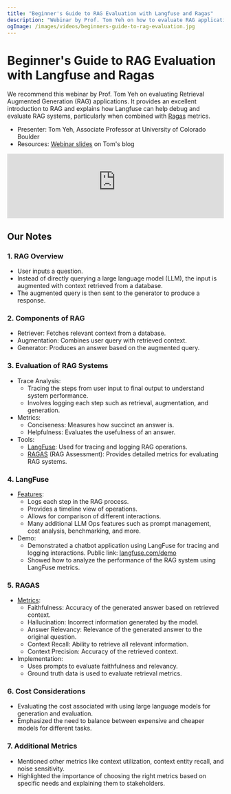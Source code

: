 ```yaml
---
title: "Beginner's Guide to RAG Evaluation with Langfuse and Ragas"
description: "Webinar by Prof. Tom Yeh on how to evaluate RAG applications with Langfuse and Ragas."
ogImage: /images/videos/beginners-guide-to-rag-evaluation.jpg
---
```


# Beginner's Guide to RAG Evaluation with Langfuse and Ragas

<Callout type="info">

We recommend this webinar by Prof. Tom Yeh on evaluating Retrieval
Augmented Generation (RAG) applications. It provides an excellent introduction
to RAG and explains how Langfuse can help debug and evaluate RAG systems,
particularly when combined with [Ragas](https://docs.ragas.io) metrics.

- Presenter: Tom Yeh, Associate Professor at University of Colorado Boulder
- Resources: [Webinar slides](https://aibyhand.substack.com/p/beginners-guide-to-rag-evaluation) on Tom's blog

</Callout>

<iframe
  width="100%"
  className="aspect-video rounded mt-10"
  src="https://www.youtube-nocookie.com/embed/2fqs8Nlh5UI?si=A6CYkwA0iGs-7uak&amp;start=537"
  title="YouTube video player"
  frameborder="0"
  allow="accelerometer; autoplay; clipboard-write; encrypted-media; gyroscope; picture-in-picture; web-share"
  referrerpolicy="strict-origin-when-cross-origin"
  allowFullScreen
></iframe>

## Our Notes

### 1. RAG Overview

- User inputs a question.
- Instead of directly querying a large language model (LLM), the input is augmented with context retrieved from a database.
- The augmented query is then sent to the generator to produce a response.

### 2. Components of RAG

- Retriever: Fetches relevant context from a database.
- Augmentation: Combines user query with retrieved context.
- Generator: Produces an answer based on the augmented query.

### 3. Evaluation of RAG Systems

- Trace Analysis:
  - Tracing the steps from user input to final output to understand system performance.
  - Involves logging each step such as retrieval, augmentation, and generation.
- Metrics:
  - Conciseness: Measures how succinct an answer is.
  - Helpfulness: Evaluates the usefulness of an answer.
- Tools:
  - [LangFuse](/): Used for tracing and logging RAG operations.
  - [RAGAS](https://docs.ragas.io) (RAG Assessment): Provides detailed metrics for evaluating RAG systems.

### 4. LangFuse

- [Features](/docs):
  - Logs each step in the RAG process.
  - Provides a timeline view of operations.
  - Allows for comparison of different interactions.
  - Many additional LLM Ops features such as prompt management, cost analysis, benchmarking, and more.
- Demo:
  - Demonstrated a chatbot application using LangFuse for tracing and logging interactions. Public link: [langfuse.com/demo](https://langfuse.com/demo)
  - Showed how to analyze the performance of the RAG system using LangFuse metrics.

### 5. RAGAS

- [Metrics](https://docs.ragas.io/en/stable/concepts/metrics/index.html):
  - Faithfulness: Accuracy of the generated answer based on retrieved context.
  - Hallucination: Incorrect information generated by the model.
  - Answer Relevancy: Relevance of the generated answer to the original question.
  - Context Recall: Ability to retrieve all relevant information.
  - Context Precision: Accuracy of the retrieved context.
- Implementation:
  - Uses prompts to evaluate faithfulness and relevancy.
  - Ground truth data is used to evaluate retrieval metrics.

### 6. Cost Considerations

- Evaluating the cost associated with using large language models for generation and evaluation.
- Emphasized the need to balance between expensive and cheaper models for different tasks.

### 7. Additional Metrics

- Mentioned other metrics like context utilization, context entity recall, and noise sensitivity.
- Highlighted the importance of choosing the right metrics based on specific needs and explaining them to stakeholders.
